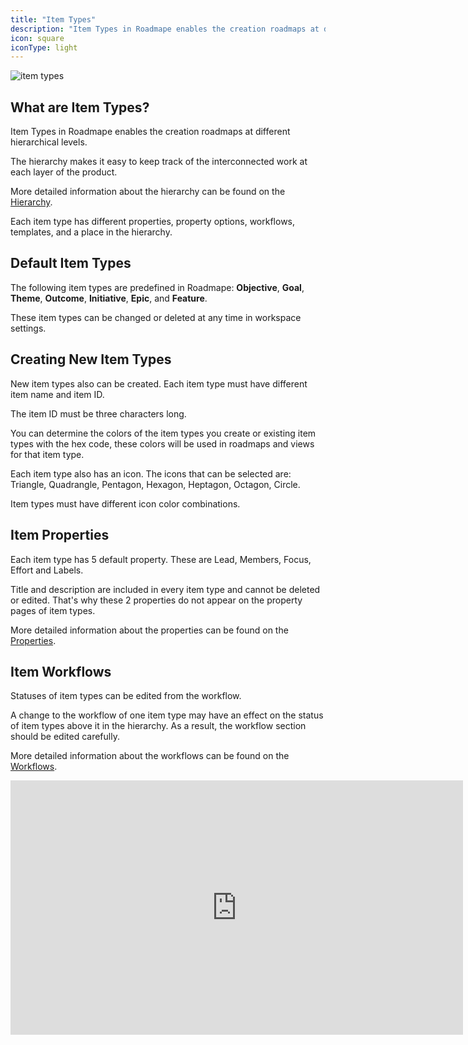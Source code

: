 ```yaml
---
title: "Item Types"
description: "Item Types in Roadmape enables the creation roadmaps at different hierarchical levels."
icon: square
iconType: light
---
```


![item types](/images/item-types.png)

## What are Item Types?

Item Types in Roadmape enables the creation roadmaps at different hierarchical levels.

The hierarchy makes it easy to keep track of the interconnected work at each layer of the product.

<Info>More detailed information about the hierarchy can be found on the [Hierarchy](/understanding-items/hierarhy).</Info>

Each item type has different properties, property options, workflows, templates, and a place in the hierarchy.

## Default Item Types

The following item types are predefined in Roadmape: **Objective**, **Goal**, **Theme**, **Outcome**, **Initiative**, **Epic**, and **Feature**.

<Note>These item types can be changed or deleted at any time in workspace settings.</Note>

## Creating New Item Types

New item types also can be created. Each item type must have different item name and item ID. 

<Note>The item ID must be three characters long.</Note>

You can determine the colors of the item types you create or existing item types with the hex code, these colors will be used in roadmaps and views for that item type.

Each item type also has an icon. The icons that can be selected are: Triangle, Quadrangle, Pentagon, Hexagon, Heptagon, Octagon, Circle.

<Warning>Item types must have different icon color combinations.</Warning>

## Item Properties

Each item type has 5 default property. These are Lead, Members, Focus, Effort and Labels.

Title and description are included in every item type and cannot be deleted or edited. That's why these 2 properties do not appear on the property pages of item types.

<Info>More detailed information about the properties can be found on the [Properties](/understanding-items/properties).</Info>

## Item Workflows

Statuses of item types can be edited from the workflow.

A change to the workflow of one item type may have an effect on the status of item types above it in the hierarchy. As a result, the workflow section should be edited carefully.

<Info>More detailed information about the workflows can be found on the [Workflows](/understanding-items/workflows).</Info>

<iframe width="724" height="407" src="https://www.youtube.com/watch?v=u9MYQXbvKqA" title="YouTube video player" frameborder="0" allow="accelerometer; autoplay; clipboard-write; encrypted-media; gyroscope; picture-in-picture; web-share" allowfullscreen></iframe>




